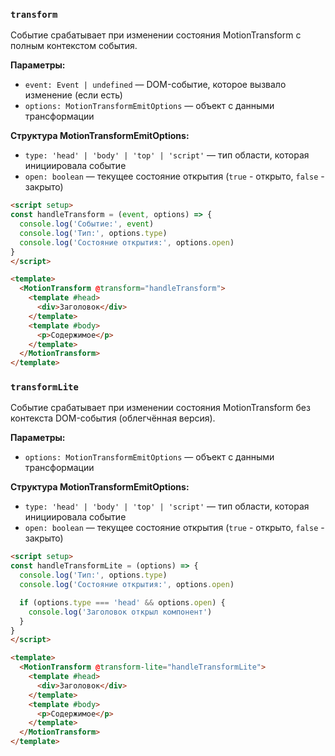 ### `transform`

Событие срабатывает при изменении состояния MotionTransform с полным контекстом события.

**Параметры:**
- `event: Event | undefined` — DOM-событие, которое вызвало изменение (если есть)
- `options: MotionTransformEmitOptions` — объект с данными трансформации

**Структура MotionTransformEmitOptions:**
- `type: 'head' | 'body' | 'top' | 'script'` — тип области, которая инициировала событие
- `open: boolean` — текущее состояние открытия (`true` - открыто, `false` - закрыто)

```html
<script setup>
const handleTransform = (event, options) => {
  console.log('Событие:', event)
  console.log('Тип:', options.type)
  console.log('Состояние открытия:', options.open)
}
</script>

<template>
  <MotionTransform @transform="handleTransform">
    <template #head>
      <div>Заголовок</div>
    </template>
    <template #body>
      <p>Содержимое</p>
    </template>
  </MotionTransform>
</template>
```

### `transformLite`

Событие срабатывает при изменении состояния MotionTransform без контекста DOM-события (облегчённая версия).

**Параметры:**
- `options: MotionTransformEmitOptions` — объект с данными трансформации

**Структура MotionTransformEmitOptions:**
- `type: 'head' | 'body' | 'top' | 'script'` — тип области, которая инициировала событие
- `open: boolean` — текущее состояние открытия (`true` - открыто, `false` - закрыто)

```html
<script setup>
const handleTransformLite = (options) => {
  console.log('Тип:', options.type)
  console.log('Состояние открытия:', options.open)

  if (options.type === 'head' && options.open) {
    console.log('Заголовок открыл компонент')
  }
}
</script>

<template>
  <MotionTransform @transform-lite="handleTransformLite">
    <template #head>
      <div>Заголовок</div>
    </template>
    <template #body>
      <p>Содержимое</p>
    </template>
  </MotionTransform>
</template>
```
